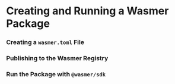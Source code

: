 
# Creating and Running a Wasmer Package

<Steps>

### Creating a `wasmer.toml` File

### Publishing to the Wasmer Registry

### Run the Package with `@wasmer/sdk`

</Steps>
